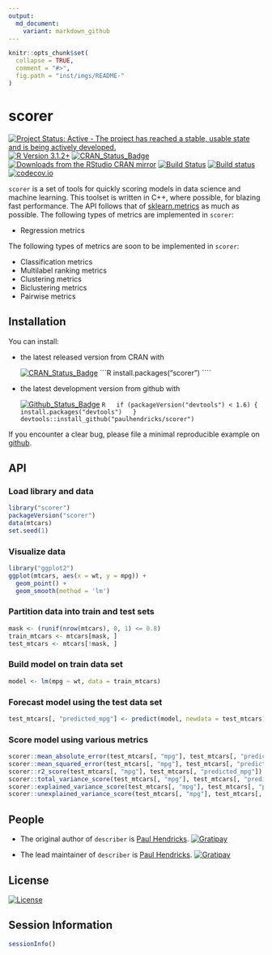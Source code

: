 ```yaml
---
output:
  md_document:
    variant: markdown_github
---
```


<!-- README.md is generated from README.Rmd. Please edit that file -->

```r
knitr::opts_chunk$set(
  collapse = TRUE,
  comment = "#>",
  fig.path = "inst/imgs/README-"
)
```

# scorer

[![Project Status: Active - The project has reached a stable, usable state and is being actively developed.](http://www.repostatus.org/badges/0.1.0/active.svg)](http://www.repostatus.org/#active)
[![R Version 3.1.2+](https://img.shields.io/badge/R%20Version-3.1.2+-blue.svg)](https://img.shields.io/badge/R%20Version-3.1.2+-blue.svg)
[![CRAN_Status_Badge](http://www.r-pkg.org/badges/version/scorer)](http://cran.r-project.org/package=scorer)
[![Downloads from the RStudio CRAN mirror](http://cranlogs.r-pkg.org/badges/scorer)](http://cran.rstudio.com/package=scorer)
[![Build Status](https://travis-ci.org/paulhendricks/scorer.png?branch=master)](https://travis-ci.org/paulhendricks/scorer)
[![Build status](https://ci.appveyor.com/api/projects/status/vuumrc0607xa44q9/branch/master?svg=true)](https://ci.appveyor.com/project/paulhendricks/scorer/branch/master)
[![codecov.io](http://codecov.io/github/paulhendricks/scorer/coverage.svg?branch=master)](http://codecov.io/github/paulhendricks/scorer?branch=master)

`scorer` is a set of tools for quickly scoring models in data science and machine learning. This toolset is written in C++, where possible, for blazing fast performance. The API follows that of [sklearn.metrics](http://scikit-learn.org/stable/modules/classes.html#sklearn-metrics-metrics) as much as possible. The following types of metrics are implemented in `scorer`:

* Regression metrics

The following types of metrics are soon to be implemented in `scorer`:

* Classification metrics
* Multilabel ranking metrics
* Clustering metrics
* Biclustering metrics
* Pairwise metrics

## Installation

You can install:

* the latest released version from CRAN with

    [![CRAN_Status_Badge](http://www.r-pkg.org/badges/version/scorer)](http://cran.r-project.org/package=scorer)
    ```R
    install.packages("scorer")
    ````

* the latest development version from github with
    
    [![Github_Status_Badge](https://img.shields.io/badge/Github-0.2.0.9000-brightgreen.svg)](https://img.shields.io/badge/Github-0.2.0.9000-brightgreen.svg)
    ```R
    if (packageVersion("devtools") < 1.6) {
      install.packages("devtools")
    }
    devtools::install_github("paulhendricks/scorer")
    ```

If you encounter a clear bug, please file a minimal reproducible example on [github](https://github.com/paulhendricks/scorer/issues).

## API

### Load library and data

```r
library("scorer")
packageVersion("scorer")
data(mtcars)
set.seed(1)
```

### Visualize data

```r
library("ggplot2")
ggplot(mtcars, aes(x = wt, y = mpg)) + 
  geom_point() + 
  geom_smooth(method = 'lm')
```


### Partition data into train and test sets

```r
mask <- (runif(nrow(mtcars), 0, 1) <= 0.8)
train_mtcars <- mtcars[mask, ]
test_mtcars <- mtcars[!mask, ]
```

### Build model on train data set

```r
model <- lm(mpg ~ wt, data = train_mtcars)
```

### Forecast model using the test data set

```r
test_mtcars[, "predicted_mpg"] <- predict(model, newdata = test_mtcars)
```

### Score model using various metrics

```r
scorer::mean_absolute_error(test_mtcars[, "mpg"], test_mtcars[, "predicted_mpg"])
scorer::mean_squared_error(test_mtcars[, "mpg"], test_mtcars[, "predicted_mpg"])
scorer::r2_score(test_mtcars[, "mpg"], test_mtcars[, "predicted_mpg"])
scorer::total_variance_score(test_mtcars[, "mpg"], test_mtcars[, "predicted_mpg"])
scorer::explained_variance_score(test_mtcars[, "mpg"], test_mtcars[, "predicted_mpg"])
scorer::unexplained_variance_score(test_mtcars[, "mpg"], test_mtcars[, "predicted_mpg"])
```

## People

* The original author of `describer` is [Paul Hendricks](https://github.com/paulhendricks). [![Gratipay](https://img.shields.io/gratipay/JSFiddle.svg)](https://gratipay.com/~paulhendricks/)

* The lead maintainer of `describer` is [Paul Hendricks](https://github.com/paulhendricks).  [![Gratipay](https://img.shields.io/gratipay/JSFiddle.svg)](https://gratipay.com/~paulhendricks/)

## License

[![License](http://img.shields.io/:license-mit-blue.svg)](https://github.com/paulhendricks/scorer/blob/master/LICENSE)

## Session Information

```r
sessionInfo()
```
